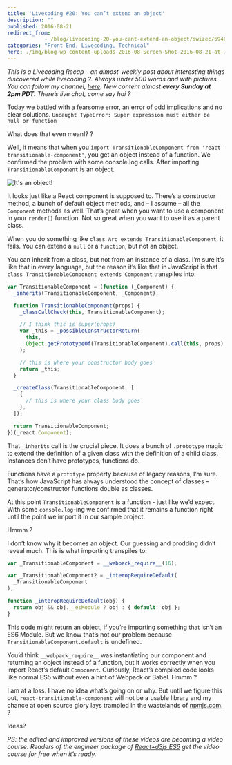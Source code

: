 ```yaml
---
title: 'Livecoding #20: You can’t extend an object'
description: ""
published: 2016-08-21
redirect_from: 
            - /blog/livecoding-20-you-cant-extend-an-object/swizec/6948
categories: "Front End, Livecoding, Technical"
hero: ./img/blog-wp-content-uploads-2016-08-Screen-Shot-2016-08-21-at-17.32.42.png
---
```

_This is a Livecoding Recap – an almost-weekly post about interesting things discovered while livecoding ?. Always under 500 words and with pictures. You can follow my channel, [here](https://livecoding.tv/swizec). New content almost **every Sunday at 2pm PDT**. There’s live chat, come say hai ?_

Today we battled with a fearsome error, an error of odd implications and no clear solutions. `Uncaught TypeError: Super expression must either be null or function`

What does that even mean!? ?

Well, it means that when you `import TransitionableComponent from 'react-transitionable-component'`, you get an object instead of a function. We confirmed the problem with some console.log calls. After importing `TransitionableComponent` is an object.

![It&#x27;s an object!](./img/blog-wp-content-uploads-2016-08-Screen-Shot-2016-08-21-at-17.32.42.png)

It looks just like a React component is supposed to. There’s a constructor method, a bunch of default object methods, and – I assume – all the `Component` methods as well. That’s great when you want to use a component in your `render()` function. Not so great when you want to use it as a parent class.

When you do something like `class Arc extends TransitionableComponent`, it fails. You can extend a `null` or a `function`, but not an object.

You can inherit from a class, but not from an instance of a class. I’m sure it’s like that in every language, but the reason it’s like that in JavaScript is that `class TransitionableComponent extends Component` transpiles into:

```javascript
var TransitionableComponent = (function (_Component) {
  _inherits(TransitionableComponent, _Component);

  function TransitionableComponent(props) {
    _classCallCheck(this, TransitionableComponent);

    // I think this is super(props)
    var _this = _possibleConstructorReturn(
      this,
      Object.getPrototypeOf(TransitionableComponent).call(this, props)
    );

    // this is where your constructor body goes
    return _this;
  }

  _createClass(TransitionableComponent, [
    {
      // this is where your class body goes
    },
  ]);

  return TransitionableComponent;
})(_react.Component);
```

That `_inherits` call is the crucial piece. It does a bunch of `.prototype` magic to extend the definition of a given class with the definition of a child class. Instances don’t have prototypes, functions do.

Functions have a `prototype` property because of legacy reasons, I’m sure. That’s how JavaScript has always understood the concept of classes – generator/constructor functions double as classes.

At this point `TransitionableComponent` is a function - just like we’d expect. With some `console.log`-ing we confirmed that it remains a function right until the point we import it in our sample project.

Hmmm ?

I don’t know why it becomes an object. Our guessing and prodding didn’t reveal much. This is what importing transpiles to:

```javascript
var _TransitionableComponent = __webpack_require__(16);

var _TransitionableComponent2 = _interopRequireDefault(
  _TransitionableComponent
);

function _interopRequireDefault(obj) {
  return obj && obj.__esModule ? obj : { default: obj };
}
```

This code might return an object, if you’re importing something that isn’t an ES6 Module. But we know that’s not our problem because `TransitionableComponent.default` is undefined.

You’d think `__webpack_require__` was instantiating our component and returning an object instead of a function, but it works correctly when you import React’s default `Component`. Curiously, React’s compiled code looks like normal ES5 without even a hint of Webpack or Babel. Hmmm ?

I am at a loss. I have no idea what’s going on or why. But until we figure this out, `react-transitionable-component` will not be a usable library and my chance at open source glory lays trampled in the wastelands of [npmjs.com](https://www.npmjs.com/package/react-transitionable-component). ?

Ideas?

_PS: the edited and improved versions of these videos are becoming a video course. Readers of the engineer package of [React+d3js ES6](http://swizec.com/reactd3js/) get the video course for free when it’s ready._